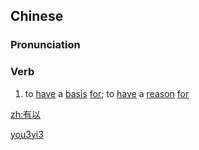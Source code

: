 ==Chinese==
{{zh-forms}}

===Pronunciation===
{{zh-pron
|m=yǒuyǐ
|cat=v
}}

===Verb===
{{zh-verb}}

# {{lb|zh|archaic}} to [[have]] a [[basis]] [[for]]; to [[have]] a [[reason]] [[for]]

[[Category:Mandarin archaic terms|you3yi3]]

[[zh:有以]]